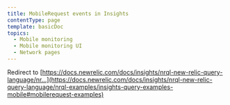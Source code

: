 ```yaml
---
title: MobileRequest events in Insights
contentType: page
template: basicDoc
topics:
  - Mobile monitoring
  - Mobile monitoring UI
  - Network pages
---
```


Redirect to [https://docs.newrelic.com/docs/insights/nrql-new-relic-query-language/nr...](https://docs.newrelic.com/docs/insights/nrql-new-relic-query-language/nrql-examples/insights-query-examples-mobile#mobilerequest-examples)
